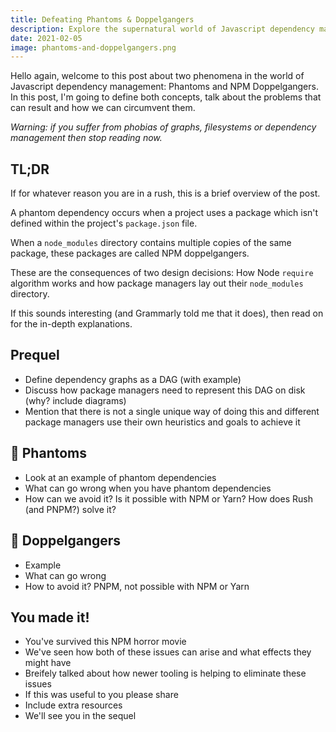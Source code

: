 ```yaml
---
title: Defeating Phantoms & Doppelgangers
description: Explore the supernatural world of Javascript dependency management
date: 2021-02-05
image: phantoms-and-doppelgangers.png
---
```

<!-- 
- Introduction
- eIn this blog post we're going to discuss two phenomena around the world of Javascript dependency management. I'll discuss why these situations occur, the potential problems that result and how we can curcumvent them.
- Some funny warning about it not being for the faint-hearted, includes explicit diagrams of Directed Acyclic Graphs
 -->
Hello again, welcome to this post about two phenomena in the world of Javascript dependency management: Phantoms and NPM Doppelgangers. In this post, I'm going to define both concepts, talk about the problems that can result and how we can circumvent them.

_Warning: if you suffer from phobias of graphs, filesystems or dependency management then stop reading now._

## TL;DR
<!-- 
- A “phantom dependency” occurs when a project uses a package that is not defined in its package.json file
- A "NPM doopelganger" occurs when the `node_modules` directory structure is forced to contain duplicates of the same package
- Both of these issues are consequences of how the Node module resolution algorithm works and how package managers layout their `node_module` folder
 -->
If for whatever reason you are in a rush, this is a brief overview of the post.

A phantom dependency occurs when a project uses a package which isn't defined within the project's `package.json` file.

When a `node_modules` directory contains multiple copies of the same package, these packages are called NPM doppelgangers.

These are the consequences of two design decisions: How Node `require` algorithm works and how package managers lay out their `node_modules` directory.

If this sounds interesting (and Grammarly told me that it does), then read on for the in-depth explanations.

## Prequel

- Define dependency graphs as a DAG (with example)
- Discuss how package managers need to represent this DAG on disk (why? include diagrams)
- Mention that there is not a single unique way of doing this and different package managers use their own heuristics and goals to achieve it

## 👻 Phantoms

- Look at an example of phantom dependencies
- What can go wrong when you have phantom dependencies
- How can we avoid it? Is it possible with NPM or Yarn? How does Rush (and PNPM?) solve it?

## 👯 Doppelgangers

- Example
- What can go wrong
- How to avoid it? PNPM, not possible with NPM or Yarn

## You made it!

- You've survived this NPM horror movie
- We've seen how both of these issues can arise and what effects they might have
- Breifely talked about how newer tooling is helping to eliminate these issues
- If this was useful to you please share
- Include extra resources
- We'll see you in the sequel